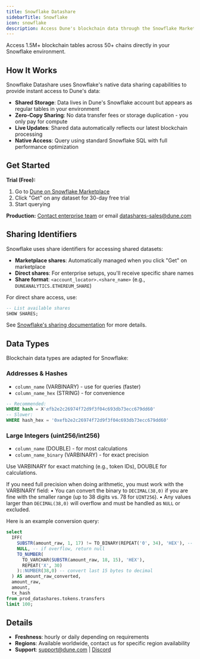 ```yaml
---
title: Snowflake Datashare
sidebarTitle: Snowflake
icon: snowflake
description: Access Dune's blockchain data through the Snowflake Marketplace
---
```


Access 1.5M+ blockchain tables across 50+ chains directly in your Snowflake environment.

## How It Works

Snowflake Datashare uses Snowflake's native data sharing capabilities to provide instant access to Dune's data:

- **Shared Storage**: Data lives in Dune's Snowflake account but appears as regular tables in your environment
- **Zero-Copy Sharing**: No data transfer fees or storage duplication - you only pay for compute
- **Live Updates**: Shared data automatically reflects our latest blockchain processing
- **Native Access**: Query using standard Snowflake SQL with full performance optimization

## Get Started

**Trial (Free):**
1. Go to [Dune on Snowflake Marketplace](https://app.snowflake.com/marketplace/providers/GZSVZMYSCO/Dune)
2. Click "Get" on any dataset for 30-day free trial
3. Start querying

**Production:** [Contact enterprise team](https://dune.com/enterprise) or email datashares-sales@dune.com

## Sharing Identifiers

Snowflake uses share identifiers for accessing shared datasets:

- **Marketplace shares**: Automatically managed when you click "Get" on marketplace
- **Direct shares**: For enterprise setups, you'll receive specific share names
- **Share format**: `<account_locator>.<share_name>` (e.g., `DUNEANALYTICS.ETHEREUM_SHARE`)

For direct share access, use:
```sql
-- List available shares
SHOW SHARES;
```

See [Snowflake's sharing documentation](https://docs.snowflake.com/en/user-guide/data-share-consumers) for more details.

## Data Types

Blockchain data types are adapted for Snowflake:

### Addresses & Hashes
- `column_name` (VARBINARY) - use for queries (faster)
- `column_name_hex` (STRING) - for convenience

```sql
-- Recommended:
WHERE hash = X'efb2e2c26974f72d9f3f04c693db73ecc679dd60'
-- Slower:
WHERE hash_hex = '0xefb2e2c26974f72d9f3f04c693db73ecc679dd60'
```

### Large Integers (uint256/int256)
- `column_name` (DOUBLE) - for most calculations
- `column_name_binary` (VARBINARY) - for exact precision

Use VARBINARY for exact matching (e.g., token IDs), DOUBLE for calculations.

If you need full precision when doing arithmetic, you must work with the VARBINARY field:
• You can convert the binary to `DECIMAL(38,0)` if you are fine with the smaller range (up to 38 digits vs. 78 for `UINT256`).
• Any values larger than `DECIMAL(38,0)` will overflow and must be handled as `NULL` or excluded.

Here is an example conversion query:
```sql
select 
  IFF(
    SUBSTR(amount_raw, 1, 17) != TO_BINARY(REPEAT('0', 34), 'HEX'), -- check for overflow
    NULL, -- if overflow, return null
    TO_NUMBER(
      TO_VARCHAR(SUBSTR(amount_raw, 18, 15), 'HEX'),
      REPEAT('X', 30)
    )::NUMBER(38,0) -- convert last 15 bytes to decimal
  ) AS amount_raw_converted,
  amount_raw,
  amount,
  tx_hash
from prod_datashares.tokens.transfers
limit 100;
```

## Details

- **Freshness**: hourly or daily depending on requirements
- **Regions**: Available worldwide, contact us for specific region availability
- **Support**: support@dune.com | [Discord](https://discord.gg/2VCqwzzF7u)